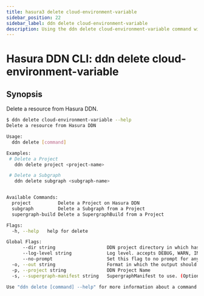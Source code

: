 ```yaml
---
title: hasura3 delete cloud-environment-variable
sidebar_position: 22
sidebar_label: ddn delete cloud-environment-variable
description: Using the ddn delete cloud-environment-variable command with the Hasura CLI
---
```


# Hasura DDN CLI: ddn delete cloud-environment-variable 

## Synopsis
Delete a resource from Hasura DDN.

```bash
$ ddn delete cloud-environment-variable --help
Delete a resource from Hasura DDN

Usage:
  ddn delete [command]

Examples:
 # Delete a Project
   ddn delete project <project-name>

 # Delete a Subgraph
   ddn delete subgraph <subgraph-name>


Available Commands:
  project          Delete a Project on Hasura DDN
  subgraph         Delete a Subgraph from a Project
  supergraph-build Delete a SupergraphBuild from a Project

Flags:
  -h, --help   help for delete

Global Flags:
      --dir string                   DDN project directory in which hasura.yaml is present (default ".")
      --log-level string             Log level. accepts DEBUG, WARN, INFO, ERROR, FATAL (default "INFO")
      --no-prompt                    Set this flag to no prompt for anything, the command fails if any input is missing
  -o, --out string                   Format in which the output should be printed, accepts table, json and yaml (default "table")
  -p, --project string               DDN Project Name
  -s, --supergraph-manifest string   SupergraphManifest to use. (Optional. DefaultSupergraphManifest used  if not provided)

Use "ddn delete [command] --help" for more information about a command.
```

